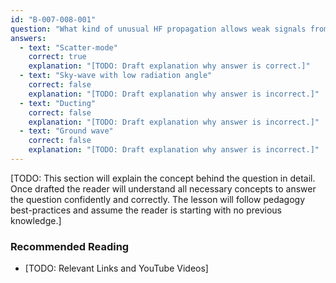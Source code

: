 ```yaml
---
id: "B-007-008-001"
question: "What kind of unusual HF propagation allows weak signals from the skip zone to be heard?"
answers:
  - text: "Scatter-mode"
    correct: true
    explanation: "[TODO: Draft explanation why answer is correct.]"
  - text: "Sky-wave with low radiation angle"
    correct: false
    explanation: "[TODO: Draft explanation why answer is incorrect.]"
  - text: "Ducting"
    correct: false
    explanation: "[TODO: Draft explanation why answer is incorrect.]"
  - text: "Ground wave"
    correct: false
    explanation: "[TODO: Draft explanation why answer is incorrect.]"
---
```


[TODO: This section will explain the concept behind the question in detail. Once drafted the reader will understand all necessary concepts to answer the question confidently and correctly. The lesson will follow pedagogy best-practices and assume the reader is starting with no previous knowledge.]

### Recommended Reading

- [TODO: Relevant Links and YouTube Videos]
